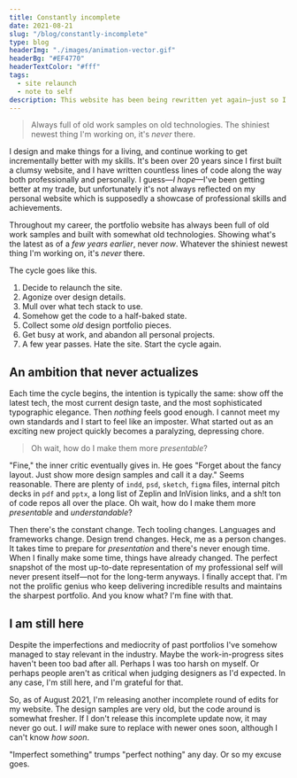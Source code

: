 ```yaml
---
title: Constantly incomplete
date: 2021-08-21
slug: "/blog/constantly-incomplete"
type: blog
headerImg: "./images/animation-vector.gif"
headerBg: "#EF4770"
headerTextColor: "#fff"
tags:
  - site relaunch
  - note to self
description: This website has been being rewritten yet again—just so I keep myself going. Nobody's looking but I'm still doing it. It's not complete and will likely remain incomplete, and that's fine. Although I'm not happy with it nobody will notice anyways, and that's fine too.
---
```


<blockquote class="pullquote qr">
  Always full of old work samples on old technologies. The shiniest newest thing
  I'm working on, it's <i>never</i> there.
</blockquote>

I design and make things for a living, and continue working to get incrementally better with my skills. It's been over 20 years since I first built a clumsy website, and I have written countless lines of code along the way both professionally and personally. I guess—_I hope_—I've been getting better at my trade, but unfortunately it's not always reflected on my personal website which is supposedly a showcase of professional skills and achievements.

Throughout my career, the portfolio website has always been full of old work samples and built with somewhat old technologies. Showing what's the latest as of a _few years earlier_, never _now_. Whatever the shiniest newest thing I'm working on, it's _never_ there.

The cycle goes like this.

1. Decide to relaunch the site.
2. Agonize over design details.
3. Mull over what tech stack to use.
4. Somehow get the code to a half-baked state.
5. Collect some _old_ design portfolio pieces.
6. Get busy at work, and abandon all personal projects.
7. A few year passes. Hate the site. Start the cycle again.

## An ambition that never actualizes

Each time the cycle begins, the intention is typically the same: show off the latest tech, the most current design taste, and the most sophisticated typographic elegance. Then _nothing_ feels good enough. I cannot meet my own standards and I start to feel like an imposter. What started out as an exciting new project quickly becomes a paralyzing, depressing chore.

<blockquote class="pullquote ql">
  Oh wait, how do I make them more <i>presentable</i>?
</blockquote>

"Fine," the inner critic eventually gives in. He goes "Forget about the fancy layout. Just show more design samples and call it a day." Seems reasonable. There are plenty of `indd`, `psd`, `sketch`, `figma` files, internal pitch decks in `pdf` and `pptx`, a long list of Zeplin and InVision links, and a sh!t ton of code repos all over the place. Oh wait, how do I make them more _presentable_ and _understandable_?

Then there's the constant change. Tech tooling changes. Languages and frameworks change. Design trend changes. Heck, me as a person changes. It takes time to prepare for _presentation_ and there's never enough time. When I finally make some time, things have already changed. The perfect snapshot of the most up-to-date representation of my professional self will never present itself—not for the long-term anyways. I finally accept that. I'm not the prolific genius who keep delivering incredible results and maintains the sharpest portfolio. And you know what? I'm fine with that.

## I am still here

Despite the imperfections and mediocrity of past portfolios I've somehow managed to stay relevant in the industry. Maybe the work-in-progress sites haven't been too bad after all. Perhaps I was too harsh on myself. Or perhaps people aren't as critical when judging designers as I'd expected. In any case, I'm still here, and I'm grateful for that.

So, as of August 2021, I'm releasing another incomplete round of edits for my website. The design samples are very old, but the code around is somewhat fresher. If I don't release this incomplete update now, it may never go out. I _will_ make sure to replace with newer ones soon, although I can't know _how soon_.

"Imperfect something" trumps "perfect nothing" any day. Or so my excuse goes.
